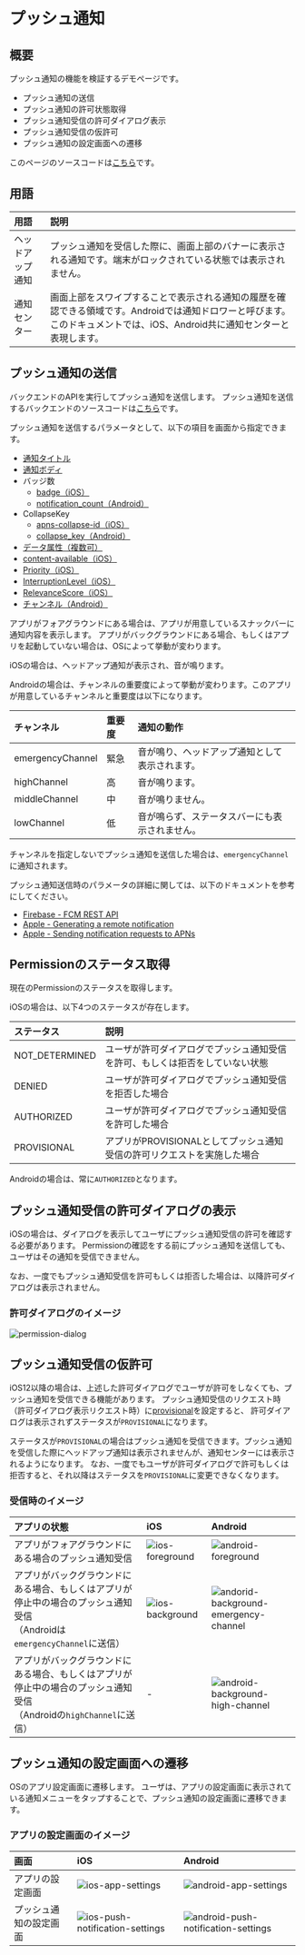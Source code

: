 # プッシュ通知

## 概要

プッシュ通知の機能を検証するデモページです。

- プッシュ通知の送信
- プッシュ通知の許可状態取得
- プッシュ通知受信の許可ダイアログ表示
- プッシュ通知受信の仮許可
- プッシュ通知の設定画面への遷移

このページのソースコードは[こちら](https://github.com/{@inject:organization}/mobile-app-crib-notes/tree/master/example-app/SantokuApp/src/features/demo-push-notification)です。

## 用語

| 用語 | 説明 |
|:--|:--|
| ヘッドアップ通知 | プッシュ通知を受信した際に、画面上部のバナーに表示される通知です。端末がロックされている状態では表示されません。 |
| 通知センター | 画面上部をスワイプすることで表示される通知の履歴を確認できる領域です。Androidでは通知ドロワーと呼びます。このドキュメントでは、iOS、Android共に通知センターと表現します。 |

## プッシュ通知の送信

バックエンドのAPIを実行してプッシュ通知を送信します。
プッシュ通知を送信するバックエンドのソースコードは[こちら](https://github.com/{@inject:organization}/mobile-app-crib-notes/tree/master/example-app/santoku-app-backend/src/main/java/jp/fintan/mobile/santokuapp/infrastructure/service/FcmPushNotifier.java)です。

プッシュ通知を送信するパラメータとして、以下の項目を画面から指定できます。

- [通知タイトル](https://firebase.google.com/docs/reference/fcm/rest/v1/projects.messages#Notification.FIELDS.title)
- [通知ボディ](https://firebase.google.com/docs/reference/fcm/rest/v1/projects.messages#Notification.FIELDS.body)
- バッジ数
  - [badge（iOS）](https://developer.apple.com/documentation/usernotifications/setting_up_a_remote_notification_server/generating_a_remote_notification)
  - [notification_count（Android）](https://firebase.google.com/docs/reference/fcm/rest/v1/projects.messages#AndroidNotification.FIELDS.notification_count)
- CollapseKey
  - [apns-collapse-id（iOS）](https://developer.apple.com/documentation/usernotifications/setting_up_a_remote_notification_server/sending_notification_requests_to_apns#2947607)
  - [collapse_key（Android）](https://firebase.google.com/docs/reference/fcm/rest/v1/projects.messages#AndroidConfig.FIELDS.collapse_key)
- [データ属性（複数可）](https://firebase.google.com/docs/reference/fcm/rest/v1/projects.messages#Message.FIELDS.data)
- [content-available（iOS）](https://developer.apple.com/documentation/usernotifications/setting_up_a_remote_notification_server/generating_a_remote_notification#2943360)
- [Priority（iOS）](https://developer.apple.com/documentation/usernotifications/setting_up_a_remote_notification_server/sending_notification_requests_to_apns#2947607)
- [InterruptionLevel（iOS）](https://developer.apple.com/documentation/usernotifications/setting_up_a_remote_notification_server/generating_a_remote_notification#2943360)
- [RelevanceScore（iOS）](https://developer.apple.com/documentation/usernotifications/setting_up_a_remote_notification_server/generating_a_remote_notification#2943360)
- [チャンネル（Android）](https://firebase.google.com/docs/reference/fcm/rest/v1/projects.messages#AndroidNotification.FIELDS.channel_id)

アプリがフォアグラウンドにある場合は、アプリが用意しているスナックバーに通知内容を表示します。
アプリがバックグラウンドにある場合、もしくはアプリを起動していない場合は、OSによって挙動が変わります。

iOSの場合は、ヘッドアップ通知が表示され、音が鳴ります。

Androidの場合は、チャンネルの重要度によって挙動が変わります。このアプリが用意しているチャンネルと重要度は以下になります。

| チャンネル | 重要度 | 通知の動作 |
|:--|:--|:--|
| emergencyChannel | 緊急 | 音が鳴り、ヘッドアップ通知として表示されます。 |
| highChannel | 高 | 音が鳴ります。 |
| middleChannel | 中 | 音が鳴りません。 |
| lowChannel | 低 | 音が鳴らず、ステータスバーにも表示されません。 |

チャンネルを指定しないでプッシュ通知を送信した場合は、`emergencyChannel`に通知されます。

プッシュ通知送信時のパラメータの詳細に関しては、以下のドキュメントを参考にしてください。

- [Firebase - FCM REST API](https://firebase.google.com/docs/reference/fcm/rest/v1/projects.messages)
- [Apple - Generating a remote notification](https://developer.apple.com/documentation/usernotifications/setting_up_a_remote_notification_server/generating_a_remote_notification)
- [Apple - Sending notification requests to APNs](https://developer.apple.com/documentation/usernotifications/setting_up_a_remote_notification_server/sending_notification_requests_to_apns)

## Permissionのステータス取得

現在のPermissionのステータスを取得します。

iOSの場合は、以下4つのステータスが存在します。

| ステータス | 説明 |
|:--|:--|
| NOT_DETERMINED | ユーザが許可ダイアログでプッシュ通知受信を許可、もしくは拒否をしていない状態 |
| DENIED | ユーザが許可ダイアログでプッシュ通知受信を拒否した場合 |
| AUTHORIZED | ユーザが許可ダイアログでプッシュ通知受信を許可した場合 |
| PROVISIONAL | アプリがPROVISIONALとしてプッシュ通知受信の許可リクエストを実施した場合 |

Androidの場合は、常に`AUTHORIZED`となります。

## プッシュ通知受信の許可ダイアログの表示

iOSの場合は、ダイアログを表示してユーザにプッシュ通知受信の許可を確認する必要があります。
Permissionの確認をする前にプッシュ通知を送信しても、ユーザはその通知を受信できません。

なお、一度でもプッシュ通知受信を許可もしくは拒否した場合は、以降許可ダイアログは表示されません。

### 許可ダイアログのイメージ

![permission-dialog](./ios-permission-dialog.png)

## プッシュ通知受信の仮許可

iOS12以降の場合は、上述した許可ダイアログでユーザが許可をしなくても、プッシュ通知を受信できる機能があります。
プッシュ通知受信のリクエスト時（許可ダイアログ表示リクエスト時）に[provisional](https://rnfirebase.io/messaging/ios-permissions#permission-settings)を設定すると、
許可ダイアログは表示されずステータスが`PROVISIONAL`になります。

ステータスが`PROVISIONAL`の場合はプッシュ通知を受信できます。プッシュ通知を受信した際にヘッドアップ通知は表示されませんが、通知センターには表示されるようになります。
なお、一度でもユーザが許可ダイアログで許可もしくは拒否すると、それ以降はステータスを`PROVISIONAL`に変更できなくなります。

### 受信時のイメージ

| アプリの状態 | iOS | Android |
|:--|:--|:--|
|アプリがフォアグラウンドにある場合のプッシュ通知受信|![ios-foreground](./ios-foreground.png)|![android-foreground](./android-foreground.png)|
|アプリがバックグラウンドにある場合、もしくはアプリが停止中の場合のプッシュ通知受信<br/>（Androidは`emergencyChannel`に送信）|![ios-background](./ios-background.png)|![andorid-background-emergency-channel](./android-background-emergency-channel.png)|
|アプリがバックグラウンドにある場合、もしくはアプリが停止中の場合のプッシュ通知受信<br/>（Androidの`highChannel`に送信）|-|![android-background-high-channel](./android-background-high-channel.png)|

## プッシュ通知の設定画面への遷移

OSのアプリ設定画面に遷移します。
ユーザは、アプリの設定画面に表示されている通知メニューをタップすることで、プッシュ通知の設定画面に遷移できます。

### アプリの設定画面のイメージ

| 画面 | iOS | Android |
|:--|:--|:--|
| アプリの設定画面 |![ios-app-settings](./ios-app-settings.png)|![android-app-settings](./android-app-settings.png)|
| プッシュ通知の設定画面 |![ios-push-notification-settings](./ios-push-notification-settings.png)|![android-push-notification-settings](./android-push-notification-settings.png)|
